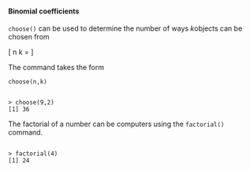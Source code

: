 
<h4>Binomial coefficients</h4>

``choose()`` can be used to determine the number of ways $k$objects can be chosen from


\[
n \choose k = \frac{n!}{k!(n-k)!}
\]

The command takes the form <pre><code>choose(n,k)</code></pre><p>

<pre><code>
> choose(9,2)
[1] 36
</code></pre><p>

The factorial of a number can be computers using the ``factorial()`` command.
<pre><code>
> factorial(4)
[1] 24
</code></pre><p>
